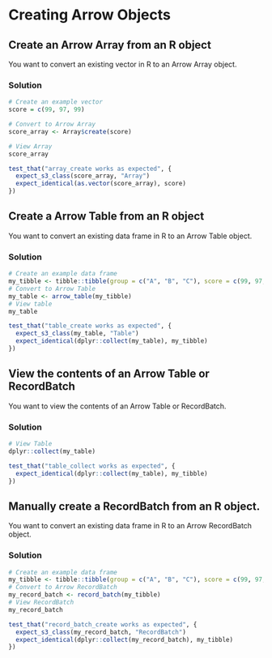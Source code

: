 <!-- Licensed to the Apache Software Foundation (ASF) under one -->
<!-- or more contributor license agreements.  See the NOTICE file -->
<!-- distributed with this work for additional information -->
<!-- regarding copyright ownership.  The ASF licenses this file -->
<!-- to you under the Apache License, Version 2.0 (the -->
<!-- "License"); you may not use this file except in compliance -->
<!-- with the License.  You may obtain a copy of the License at -->

<!--   http://www.apache.org/licenses/LICENSE-2.0 -->

<!-- Unless required by applicable law or agreed to in writing, -->
<!-- software distributed under the License is distributed on an -->
<!-- "AS IS" BASIS, WITHOUT WARRANTIES OR CONDITIONS OF ANY -->
<!-- KIND, either express or implied.  See the License for the -->
<!-- specific language governing permissions and limitations -->
<!-- under the License. -->


# Creating Arrow Objects {#creating-arrow-objects}

## Create an Arrow Array from an R object

You want to convert an existing vector in R to an Arrow Array object.

### Solution

```r
# Create an example vector
score = c(99, 97, 99)

# Convert to Arrow Array
score_array <- Array$create(score)

# View Array
score_array
```
```r
test_that("array_create works as expected", {
  expect_s3_class(score_array, "Array")
  expect_identical(as.vector(score_array), score)
})
```

## Create a Arrow Table from an R object

You want to convert an existing data frame in R to an Arrow Table object.

### Solution

```r
# Create an example data frame
my_tibble <- tibble::tibble(group = c("A", "B", "C"), score = c(99, 97, 99))
# Convert to Arrow Table
my_table <- arrow_table(my_tibble)
# View table
my_table
```
```r
test_that("table_create works as expected", {
  expect_s3_class(my_table, "Table")
  expect_identical(dplyr::collect(my_table), my_tibble)
})
```
## View the contents of an Arrow Table or RecordBatch

You want to view the contents of an Arrow Table or RecordBatch.

### Solution

```r
# View Table
dplyr::collect(my_table)
```
```r
test_that("table_collect works as expected", {
  expect_identical(dplyr::collect(my_table), my_tibble)
})
```

## Manually create a RecordBatch from an R object.

You want to convert an existing data frame in R to an Arrow RecordBatch object.

### Solution

```r
# Create an example data frame
my_tibble <- tibble::tibble(group = c("A", "B", "C"), score = c(99, 97, 99))
# Convert to Arrow RecordBatch
my_record_batch <- record_batch(my_tibble)
# View RecordBatch
my_record_batch
```
```r
test_that("record_batch_create works as expected", {
  expect_s3_class(my_record_batch, "RecordBatch")
  expect_identical(dplyr::collect(my_record_batch), my_tibble)
})
```
